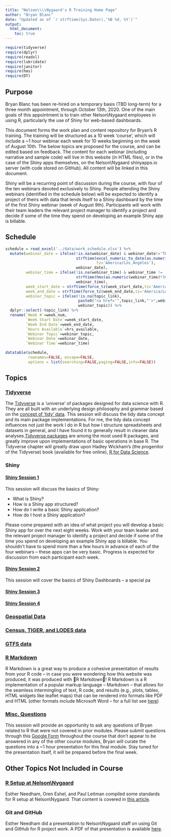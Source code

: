 ```yaml
---
title: "Nelson\\\\Nygaard's R Training Home Page"
author: "Bryan Blanc"
date: "Updated as of `r strftime(Sys.Date(),'%B %d, %Y')`"
output: 
  html_document:
    toc: true
---
```


```r
require(tidyverse)
require(dplyr)
require(readxl)
require(lubridate)
require(janitor)
require(hms)
require(DT)
```

## Purpose

Bryan Blanc has been re-hired on a temporary basis (TBD long-term) for a three month appointment, through October 13th, 2020. One of the main goals of this appointment is to train other Nelson\\Nygaard employees in using R, particularly the use of Shiny for web-based dashboards. 

This document forms the work plan and content repository for Bryan's R training. The training will be structured as a 10 week 'course', which will include a ~1 hour webinar each week for 10 weeks beginning on the week of August 10th. The below topics are proposed for the course, and can be edited based on feedback. The content for each webinar (including narrative and sample code) will live in this website (in HTML files), or in the case of the Shiny apps themselves, on the Nelson\\Nygaard shinyapps.io server (with code stored on GitHub). All content will be linked in this document.

Shiny will be a recurring point of discussion during the course, with four of the ten webinars devoted exclusively to Shiny. People attending the Shiny webinars (identified in the schedule below) will be expected to identify a project of theirs with data that lends itself to a Shiny dashboard by the time of the first Shiny webinar (week of August 9th). Participants will work with their team leaders the relevant project manager to identify a project and decide if some of the time they spend on developing an example Shiny app is billable. 

## Schedule

```r
schedule = read_excel('../data/work_schedule.xlsx') %>%
  mutate(webinar_date = ifelse(!is.na(webinar_date) & webinar_date!='TBD',
                               strftime(excel_numeric_to_date(as.numeric(webinar_date)),'%B %d, %Y',
                                        tz='America/Los_Angeles'),
                               webinar_date),
         webinar_time = ifelse(!is.na(webinar_time) & webinar_time != 'TBD',
                               strftime(hms(as.numeric(webinar_time)*3600*24),'%I:%M %p'),
                               webinar_time),
         week_start_date = strftime(force_tz(week_start_date,tz='America/Los_Angeles'),'%B %d, %Y'),
         week_end_date = strftime(force_tz(week_end_date,tz='America/Los_Angeles'),'%B %d, %Y'),
         webinar_topic = ifelse(!is.na(topic_link),
                                paste0("<a href='",topic_link,"'>",webinar_topic,"</a>"),
                                webinar_topic)) %>%
  dplyr::select(-topic_link) %>%
  rename(`Week #`=week_num,
         `Week Start Date`=week_start_date,
         `Week End Date`=week_end_date,
         `Hours Available`=hrs_available,
         `Webinar Topic`=webinar_topic,
         `Webinar Date`=webinar_date,
         `Webinar Time`=webinar_time)

datatable(schedule,
          rownames=FALSE, escape=FALSE,
          options = list(searching=FALSE,paging=FALSE,info=FALSE))

```

## Topics

### [Tidyverse](topics/tidyverse.html)

The [Tidyverse](https://www.tidyverse.org/) is a 'universe' of packages designed for data science with R. They are all built with an underlying design philosophy and grammar based on the [concept of 'tidy' data](https://vita.had.co.nz/papers/tidy-data.pdf). This session will discuss the tidy data concept and its main package implementations. For me, the tidy data concept influences not just the work I do in R but how I structure spreadsheets and datasets in general, and I have found it to generally result in cleaner data analyses.[Tidyverse packages](https://www.tidyverse.org/packages/) are among the most used R packages, and greatly improve upon implementations of basic operations in base R. The Tidyverse chapter will greatly draw upon Hadley Wickham's (the progenitor of the Tidyverse) book (available for free online), [R for Data Science](https://r4ds.had.co.nz/).

### Shiny

#### [Shiny Session 1](topics/shiny_1.html)

This session will discuss the basics of Shiny:

- What is Shiny? 
- How is a Shiny app structured?
- How do I write a basic Shiny application?
- How do I host a Shiny application?

Please come prepared with an idea of what project you will develop a basic Shiny app for over the next eight weeks. Work with your team leader and the relevant project manager to identify a project and decide if some of the time you spend on developing an example Shiny app is billable.  You shouldn't have to spend more than a few hours in advance of each of the four webinars -- these apps can be very basic. Progress is expected for discussion from each participant each week. 

#### [Shiny Session 2](topics/shiny_2.html)

This session will cover the basics of Shiny Dashboards -- a special pa

#### [Shiny Session 3](topics/shiny_3.html)

#### [Shiny Session 4](topics/shiny_4.html)

### [Geospatial Data](topics/geospatial.html)

### [Census, TIGER, and LODES data](topics/census.html)

### [GTFS data](topics/gtfs_data.html)

### [R Markdown](topics/rmarkdown.html)

R Markdown is a great way to produce a cohesive presentation of results from your R code -- in case you were wondering how this website was produced, it was produced with 🤯R Markdown🤯! R Markdown is a R implementation of a popular markup language -- Markdown -- that allows for the seamless intermingling of text, R code, and results (e.g., plots, tables, HTML widgets like leaflet maps) that can be rendered into formats like PDF and HTML (other formats include Microsoft Word -- for a full list see [here](https://rmarkdown.rstudio.com/lesson-9.html))

### [Misc. Questions](topics/misc_questions.html)

This session will provide an opportunity to ask any questions of Bryan related to R that were not covered in prior modules. Please submit questions through this [Google Form](https://docs.google.com/forms/d/e/1FAIpQLSc6JMTAwDHN82RASgRUYJggEeRri67WH1euaoxNFtjgNxboqg/viewform?usp=sf_link) throughout the course that don't appear to be answered in any of the other course modules, Bryan will curate the questions into a ~1 hour presentation for this final module. Stay tuned for the presentation itself, it will be prepared before the final week. 

## Other Topics Not Included in Course

### [R Setup at Nelson\\Nygaard](other_topics/r_setup_nn.html)

Esther Needham, Oren Eshel, and Paul Leitman compiled some standards for R setup at Nelson\\Nygaard. That content is covered in [this article](other_topics/r_setup_nn.html). 

### Git and GitHub

Esther Needham did a presentation to Nelson\\Nygaard staff on using Git and GitHub for R project work. A PDF of that presentation is available [here](docs/PDF/NN GitHub 101_ Git-ting Started with Git and GitHub.pdf). 
